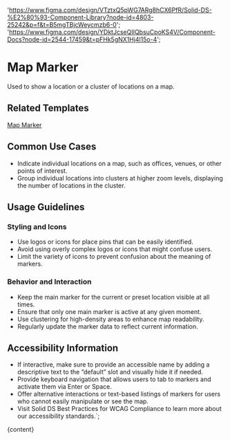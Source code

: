 

  'https://www.figma.com/design/VTztxQ5pWG7ARg8hCX6PfR/Solid-DS-%E2%80%93-Component-Library?node-id=4803-25242&p=f&t=B5mgTBjcWeycmzb6-0';
  'https://www.figma.com/design/YDktJcseQIIQbsuCpoKS4V/Component-Docs?node-id=2544-17459&t=pFHk5gNX1Hj4l15o-4';

# Map Marker

Used to show a location or a cluster of locations on a map.

<DefaultStory />

<DocumentationLinks storybookLink="${storybookLink}" figmaLibrary="${figmaLibrary}" figmaDocs="${figmaDocs}" />

## Related Templates

[Map Marker](?path=/docs/templates-map-marker--docs)

## Common Use Cases

- Indicate individual locations on a map, such as offices, venues, or other points of interest.
- Group individual locations into clusters at higher zoom levels, displaying the number of locations in the cluster.

## Usage Guidelines

### Styling and Icons

- Use logos or icons for place pins that can be easily identified.
- Avoid using overly complex logos or icons that might confuse users.
- Limit the variety of icons to prevent confusion about the meaning of markers.

### Behavior and Interaction

- Keep the main marker for the current or preset location visible at all times.
- Ensure that only one main marker is active at any given moment.
- Use clustering for high-density areas to enhance map readability.
- Regularly update the marker data to reflect current information.

## Accessibility Information

- If interactive, make sure to provide an accessible name by adding a descriptive text to the ”default” slot and visually hide it if needed.
- Provide keyboard navigation that allows users to tab to markers and activate them via Enter or Space.
- Offer alternative interactions or text-based listings of markers for users who cannot easily manipulate or see the map.
- Visit <sd-link href="https://www.figma.com/design/YDktJcseQIIQbsuCpoKS4V/Component-Docs?node-id=10708-5011&t=Z1FxSGWkmXG5r5sw-4" target="_blank">Solid DS Best Practices for WCAG Compliance</sd-link> to learn more about our accessibility standards.`;

<Meta title="Components/sd-map-marker/Overview" />

<OverviewFormatter story={MapMarkerStories.Default}>{content}</OverviewFormatter>
